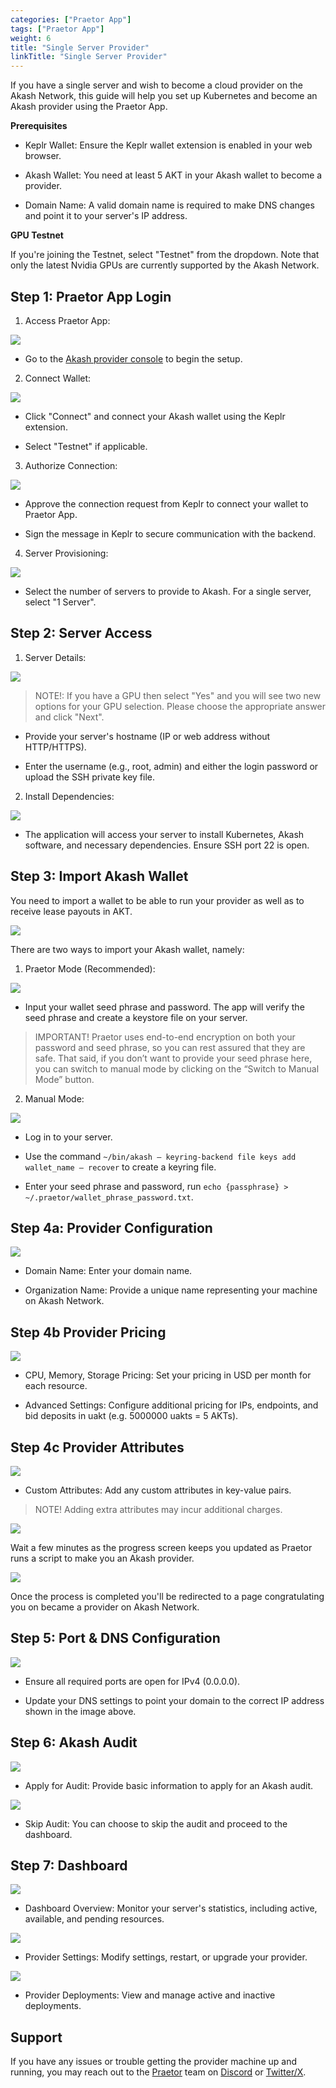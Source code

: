 ```yaml
---
categories: ["Praetor App"]
tags: ["Praetor App"]
weight: 6
title: "Single Server Provider"
linkTitle: "Single Server Provider"
---
```


If you have a single server and wish to become a cloud provider on the Akash Network, this guide will help you set up Kubernetes and become an Akash provider using the Praetor App.

**Prerequisites**

- Keplr Wallet: Ensure the Keplr wallet extension is enabled in your web browser.

- Akash Wallet: You need at least 5 AKT in your Akash wallet to become a provider.
- Domain Name: A valid domain name is required to make DNS changes and point it to your server's IP address.

**GPU Testnet**

If you're joining the Testnet, select "Testnet" from the dropdown. Note that only the latest Nvidia GPUs are currently supported by the Akash Network.

## Step 1: Praetor App Login

1. Access Praetor App:

![](../../../../../assets/praetor-app-login.jpg)

- Go to the [Akash provider console](https://provider-console.akash.network/) to begin the setup.

2. Connect Wallet:

![](../../../../../assets/connect-keplr-wallet.jpg)

- Click "Connect" and connect your Akash wallet using the Keplr extension.

- Select "Testnet" if applicable.

3. Authorize Connection:

![](../../../../../assets/sign-message.jpg)

- Approve the connection request from Keplr to connect your wallet to Praetor App.

- Sign the message in Keplr to secure communication with the backend.

4. Server Provisioning:

![](../../../../../assets/kubernetesBuild.png)

- Select the number of servers to provide to Akash. For a single server, select "1 Server".

## Step 2: Server Access

1. Server Details:

![](../../../../../assets/serverAccess.png)

> NOTE!: If you have a GPU then select "Yes" and you will see two new options for your GPU selection. Please choose the appropriate answer and click "Next".

- Provide your server's hostname (IP or web address without HTTP/HTTPS).

- Enter the username (e.g., root, admin) and either the login password or upload the SSH private key file.

2. Install Dependencies:

![](../../../../../assets/installDependencies.png)

- The application will access your server to install Kubernetes, Akash software, and necessary dependencies. Ensure SSH port 22 is open.

## Step 3: Import Akash Wallet

You need to import a wallet to be able to run your provider as well as to receive lease payouts in AKT.

![](../../../../../assets/importWallet.png)

There are two ways to import your Akash wallet, namely:

1. Praetor Mode (Recommended):

![](../../../../../assets/praetorMode.png)

- Input your wallet seed phrase and password. The app will verify the seed phrase and create a keystore file on your server.

> IMPORTANT! Praetor uses end-to-end encryption on both your password and seed phrase, so you can rest assured that they are safe. That said, if you don’t want to provide your seed phrase here, you can switch to manual mode by clicking on the “Switch to Manual Mode” button.

2. Manual Mode:

![](../../../../../assets/manualMode.png)

- Log in to your server.

- Use the command `~/bin/akash — keyring-backend file keys add wallet_name — recover` to create a keyring file.

- Enter your seed phrase and password, run `echo {passphrase} >  ~/.praetor/wallet_phrase_password.txt`.

## Step 4a: Provider Configuration

![](../../../../../assets/providerConfig.png)

- Domain Name: Enter your domain name.

- Organization Name: Provide a unique name representing your machine on Akash Network.

## Step 4b Provider Pricing

![](../../../../../assets/providerPricing.png)

- CPU, Memory, Storage Pricing: Set your pricing in USD per month for each resource.

- Advanced Settings: Configure additional pricing for IPs, endpoints, and bid deposits in uakt (e.g. 5000000 uakts = 5 AKTs).

## Step 4c Provider Attributes

![](../../../../../assets/providerAttributes.png)

- Custom Attributes: Add any custom attributes in key-value pairs.

> NOTE! Adding extra attributes may incur additional charges.

![](../../../../../assets/creatingScript.png)

Wait a few minutes as the progress screen keeps you updated as Praetor runs a script to make you an Akash provider.

![](../../../../../assets/congratsScreen.png)

Once the process is completed you'll be redirected to a page congratulating you on became a provider on Akash Network.

## Step 5: Port & DNS Configuration

![](../../../../../assets/portDNS.png)

- Ensure all required ports are open for IPv4 (0.0.0.0).

- Update your DNS settings to point your domain to the correct IP address shown in the image above.

## Step 6: Akash Audit

![](../../../../../assets/akashAudit.png)

- Apply for Audit: Provide basic information to apply for an Akash audit.

![](../../../../../assets/applyAudit.png)

- Skip Audit: You can choose to skip the audit and proceed to the dashboard.

## Step 7: Dashboard

![](../../../../../assets/dashboard.png)

- Dashboard Overview: Monitor your server's statistics, including active, available, and pending resources.

![](../../../../../assets/providerSettings.png)

- Provider Settings: Modify settings, restart, or upgrade your provider.

![](../../../../../assets/providerDeployments.png)

- Provider Deployments: View and manage active and inactive deployments.

## Support

If you have any issues or trouble getting the provider machine up and running, you may reach out to the [Praetor](https://praetorapp.com) team on [Discord](https://discord.com/invite/uzUCHTF93D) or [Twitter/X](https://x.com/praetor_app).
